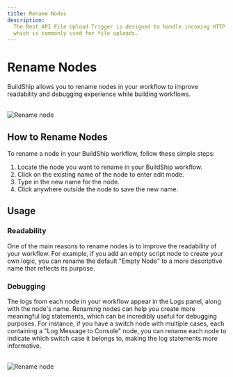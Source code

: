 ```yaml
---
title: Rename Nodes
description:
  The Rest API File Upload Trigger is designed to handle incoming HTTP requests with multipart/form-data content type,
  which is commonly used for file uploads.
---
```



# Rename Nodes

BuildShip allows you to rename nodes in your workflow to improve readability and debugging experience while building
workflows.

<br />
<Image src={renameNode1} alt='Rename node' width={1200} />

## How to Rename Nodes

To rename a node in your BuildShip workflow, follow these simple steps:

1. Locate the node you want to rename in your BuildShip workflow.
2. Click on the existing name of the node to enter edit mode.
3. Type in the new name for the node.
4. Click anywhere outside the node to save the new name.

## Usage

### Readability

One of the main reasons to rename nodes is to improve the readability of your workflow. For example, if you add an empty
script node to create your own logic, you can rename the default "Empty Node" to a more descriptive name that reflects
its purpose.

### Debugging

The logs from each node in your workflow appear in the Logs panel, along with the node's name. Renaming nodes can help
you create more meaningful log statements, which can be incredibly useful for debugging purposes. For instance, if you
have a switch node with multiple cases, each containing a "Log Message to Console" node, you can rename each node to
indicate which switch case it belongs to, making the log statements more informative.

<br />
<Image src={renameNode2} alt='Rename node' width={1200} />
